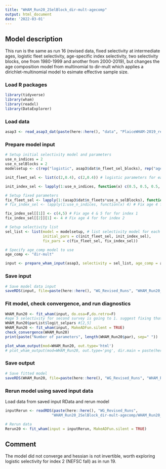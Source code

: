 ```yaml
---
title: "WHAM_Run20_2SelBlock_dir-mult-agecomp"
output: html_document
date: '2022-03-01'
---
```


## Model description
This run is the same as run 16 (revised data, fixed selectivity at intermediate ages, logistic fleet selectivity, age-specific index selectivity, two selectivity blocks, one from 1980-1999 and another from 2000-2019), but changes the age composition model from multinomial to dir-mult which applies a dirichlet-multinomial model to esimate effective sample size. 

### Load R packages
```r
library(tidyverse)
library(wham)
library(readxl)
library(DataExplorer)
```

### Load data
```r
asap3 <- read_asap3_dat(paste(here::here(), "data", "PlaiceWHAM-2019_revised_NEFSC-LW-WAA_2SelBlock.DAT", sep="/"))
```

### Prepare model input
```r
# Setup initial selectivity model and parameters
use_n_indices = 2
use_n_selBlocks = 2
modelsetup <- c(rep("logistic", asap3$dat$n_fleet_sel_blocks), rep("age-specific", use_n_indices))

init_fleet_sel <- list(c(2,0.4), c(2,0.4)) # logistic parameters for each selectivity block, based on model type

init_index_sel <- lapply(1:use_n_indices, function(x) c(0.5, 0.5, 0.5, 1, 1, 0.5, 0.5, 0.5, 0.5, 0.5, 0.5))

# Setup fixed parameters
fix_fleet_sel <- lapply(1:(asap3$dat$n_fleets*use_n_selBlocks), function(x) NA) 
# fix_index_sel <- lapply(1:use_n_indices, function(x) 4) # Fix age 4 for both indices,  NA means do not fix 

fix_index_sel[[1]] <- c(4,5) # Fix age 4 & 5 for for index 1
fix_index_sel[[2]][1] <- 4 # Fix age 4 for for index 2

# Setup selectivity list
sel_list <- list(model = modelsetup, # list selectivity model for each fleet and index
                 initial_pars = c(init_fleet_sel, init_index_sel),
                 fix_pars = c(fix_fleet_sel, fix_index_sel))

# Specify age_comp model to use
age_comp <- "dir-mult"

input <- prepare_wham_input(asap3, selectivity = sel_list, age_comp = age_comp, model_name = "WHAM_Run20") 
```

### Save input
```r
# Save model data input
saveRDS(input, file=paste(here::here(), "WG_Revised_Runs", "WHAM_Run20_2SelBlock_dir-mult-agecomp", "WHAM_Run20_input.rds", sep="/"))
```

### Fit model, check convergence, and run diagnostics
```r
WHAM_Run20 <- fit_wham(input, do.osa=F,do.retro=F)
#age 5 selectivity for second survey is going to 1. suggest fixing that at 1 or revisiting free selectivity exercise with this age comp likelihood
WHAM_Run20$parList$logit_selpars #[2,5]
WHAM_Run20 <- fit_wham(input, MakeADFun.silent = TRUE) 
check_convergence(WHAM_Run20)
print(paste("Number of parameters", length(WHAM_Run20$par), sep=" "))

plot_wham_output(mod=WHAM_Run20, out.type='html')
# plot_wham_output(mod=WHAM_Run20, out.type='png', dir.main = paste(here::here(), "WHAM_Run20", sep="/"))
```

### Save output
```r
# Save fitted model
saveRDS(WHAM_Run20, file=paste(here::here(), "WG_Revised_Runs", "WHAM_Run20_2SelBlock_dir-mult-agecomp", "WHAM_Run20_model.rds", sep="/"))
```

### Rerun model using saved input data
Load data from saved input RData and rerun model
```r
inputRerun <- readRDS(paste(here::here(), "WG_Revised_Runs",
                     "WHAM_Run20_2SelBlock_dir-mult-agecomp/WHAM_Run20_input.rds", sep="/"))

# Rerun data
Rerun20 <- fit_wham(input = inputRerun, MakeADFun.silent = TRUE)
```

## Comment
The model did not converge and hessian is not invertible, worth exploring logistic selectivity for index 2 (NEFSC fall) as in run 19. 

